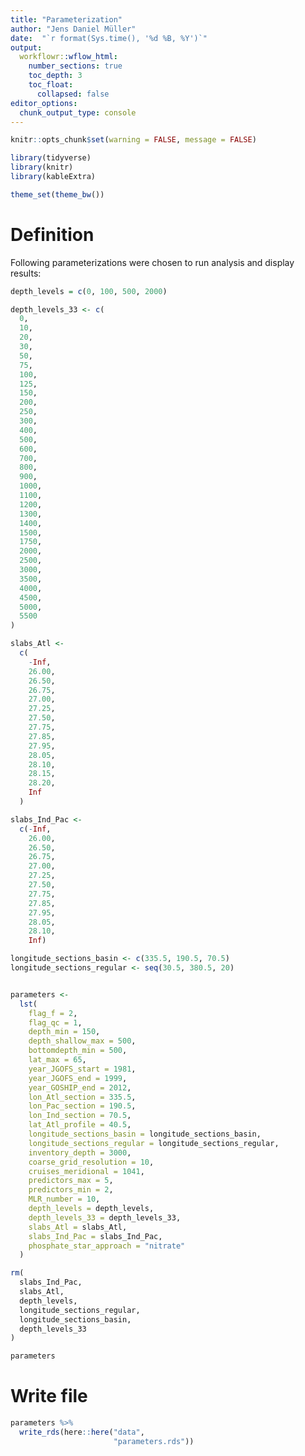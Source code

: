 ```yaml
---
title: "Parameterization"
author: "Jens Daniel Müller"
date:  "`r format(Sys.time(), '%d %B, %Y')`"
output: 
  workflowr::wflow_html:
    number_sections: true
    toc_depth: 3
    toc_float:
      collapsed: false
editor_options:
  chunk_output_type: console
---
```


```r
knitr::opts_chunk$set(warning = FALSE, message = FALSE)
```

```r
library(tidyverse)
library(knitr)
library(kableExtra)
```

```r
theme_set(theme_bw())
```


# Definition


Following parameterizations were chosen to run analysis and display results:

```r

depth_levels = c(0, 100, 500, 2000)

depth_levels_33 <- c(
  0,
  10,
  20,
  30,
  50,
  75,
  100,
  125,
  150,
  200,
  250,
  300,
  400,
  500,
  600,
  700,
  800,
  900,
  1000,
  1100,
  1200,
  1300,
  1400,
  1500,
  1750,
  2000,
  2500,
  3000,
  3500,
  4000,
  4500,
  5000,
  5500
)

slabs_Atl <-
  c(
    -Inf,
    26.00,
    26.50,
    26.75,
    27.00,
    27.25,
    27.50,
    27.75,
    27.85,
    27.95,
    28.05,
    28.10,
    28.15,
    28.20,
    Inf
  )

slabs_Ind_Pac <-
  c(-Inf,
    26.00,
    26.50,
    26.75,
    27.00,
    27.25,
    27.50,
    27.75,
    27.85,
    27.95,
    28.05,
    28.10,
    Inf)

longitude_sections_basin <- c(335.5, 190.5, 70.5)
longitude_sections_regular <- seq(30.5, 380.5, 20)


parameters <-
  lst(
    flag_f = 2,
    flag_qc = 1,
    depth_min = 150,
    depth_shallow_max = 500,
    bottomdepth_min = 500,
    lat_max = 65,
    year_JGOFS_start = 1981,
    year_JGOFS_end = 1999,
    year_GOSHIP_end = 2012,
    lon_Atl_section = 335.5,
    lon_Pac_section = 190.5,
    lon_Ind_section = 70.5,
    lat_Atl_profile = 40.5,
    longitude_sections_basin = longitude_sections_basin,
    longitude_sections_regular = longitude_sections_regular,
    inventory_depth = 3000,
    coarse_grid_resolution = 10,
    cruises_meridional = 1041,
    predictors_max = 5,
    predictors_min = 2,
    MLR_number = 10,
    depth_levels = depth_levels,
    depth_levels_33 = depth_levels_33,
    slabs_Atl = slabs_Atl,
    slabs_Ind_Pac = slabs_Ind_Pac,
    phosphate_star_approach = "nitrate"
  )

rm(
  slabs_Ind_Pac,
  slabs_Atl,
  depth_levels,
  longitude_sections_regular,
  longitude_sections_basin,
  depth_levels_33
)

parameters

```

# Write file

```r

parameters %>%
  write_rds(here::here("data",
                       "parameters.rds"))

```
